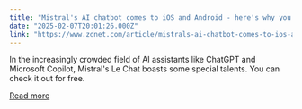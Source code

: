 ```yaml
---
title: "Mistral's AI chatbot comes to iOS and Android - here's why you should try it"
date: "2025-02-07T20:01:26.000Z"
link: "https://www.zdnet.com/article/mistrals-ai-chatbot-comes-to-ios-and-android-heres-why-you-should-try-it/"
---
```


In the increasingly crowded field of AI assistants like ChatGPT and Microsoft Copilot, Mistral's Le Chat boasts some special talents. You can check it out for free.

[Read more](https://www.zdnet.com/article/mistrals-ai-chatbot-comes-to-ios-and-android-heres-why-you-should-try-it/)
